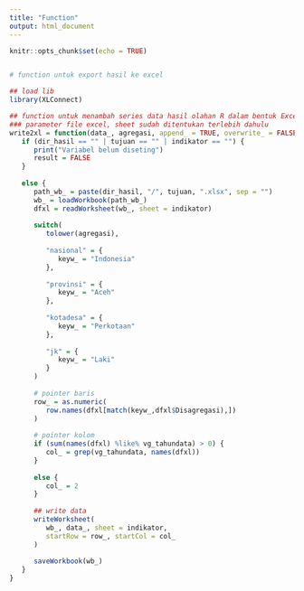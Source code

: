 ```yaml
---
title: "Function"
output: html_document
---
```


```r
knitr::opts_chunk$set(echo = TRUE)
```

```r

```


```r
# function untuk export hasil ke excel

## load lib
library(XLConnect)

## function untuk menambah series data hasil olahan R dalam bentuk Excel
### parameter file excel, sheet sudah ditentukan terlebih dahulu
write2xl = function(data_, agregasi, append_ = TRUE, overwrite_ = FALSE) {
   if (dir_hasil == "" | tujuan == "" | indikator == "") {
      print("Variabel belum diseting")
      result = FALSE
   } 
   
   else {
      path_wb_ = paste(dir_hasil, "/", tujuan, ".xlsx", sep = "")
      wb_ = loadWorkbook(path_wb_)
      dfxl = readWorksheet(wb_, sheet = indikator)
      
      switch(
         tolower(agregasi),
         
         "nasional" = {
            keyw_ = "Indonesia"
         },
         
         "provinsi" = {
            keyw_ = "Aceh"
         },
         
         "kotadesa" = {
            keyw_ = "Perkotaan"
         },
         
         "jk" = {
            keyw_ = "Laki"
         } 
      )
      
      # pointer baris
      row_ = as.numeric(
         row.names(dfxl[match(keyw_,dfxl$Disagregasi),])
      )
      
      # pointer kolom
      if (sum(names(dfxl) %like% vg_tahundata) > 0) {
         col_ = grep(vg_tahundata, names(dfxl))
      }
      
      else {
         col_ = 2
      }
      
      ## write data
      writeWorksheet(
         wb_, data_, sheet = indikator,
         startRow = row_, startCol = col_
      )
      
      saveWorkbook(wb_)
   }   
}
```

